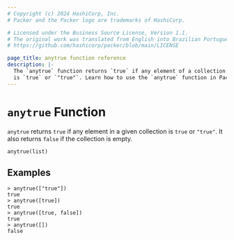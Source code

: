 ```yaml
---
# Copyright (c) 2024 HashiCorp, Inc.
# Packer and the Packer logo are trademarks of HashiCorp.

# Licensed under the Business Source License, Version 1.1.
# The original work was translated from English into Brazilian Portuguese.
# https://github.com/hashicorp/packer/blob/main/LICENSE

page_title: anytrue function reference
description: |-
  The `anytrue` function returns `true` if any element of a collection
  is `true` or `"true"`. Learn how to use the `anytrue` function in Packer templates.
---
```


# `anytrue` Function

`anytrue` returns `true` if any element in a given collection is `true`
or `"true"`. It also returns `false` if the collection is empty.

```hcl
anytrue(list)
```

## Examples

```command
> anytrue(["true"])
true
> anytrue([true])
true
> anytrue([true, false])
true
> anytrue([])
false
```
